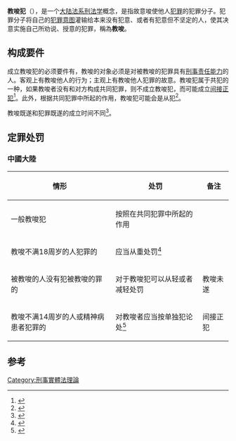 {{legal}}

{{大陆法系刑法}}

'''教唆犯'''（{{lang-en|abettor}}），是一个[[大陆法系|大陆法系]][[刑法学|刑法学]]概念，是指故意唆使他人[[犯罪|犯罪]]的犯罪分子。犯罪分子将自己的[[犯罪意图|犯罪意图]]灌输给本来没有犯意、或者有犯意但不坚定的人，使其决意实施自己所劝说、授意的犯罪，稱為'''教唆'''。

==构成要件==
成立教唆犯的必须要件有，教唆的对象必须是对被教唆的犯罪具有[[刑事责任能力|刑事责任能力]]的人。客观上有教唆他人的行为；主观上有教唆他人犯罪的故意。教唆犯属于共犯的一种，如果教唆者没有和对方构成共同犯罪，则不成立教唆犯，而可能成立[[间接正犯|间接正犯]]<ref>{{cite journal|author=曹希国|title=间接正犯基本理论研究|journal=《山东大学》|year=2006年|url=http://cdmd.cnki.com.cn/Article/CDMD-10422-2006166170.htm|accessdate=2014-12-13|archive-date=2014-12-13|archive-url=https://web.archive.org/web/20141213231557/http://cdmd.cnki.com.cn/Article/CDMD-10422-2006166170.htm|dead-url=no}}</ref>。此外，根据共同犯罪中所起的作用，教唆犯可能会是从犯<ref>{{cite journal|author=何庆仁|title=我国刑法中教唆犯的两种涵义|journal=《法学研究》|year=2004年|issue=05期|url=http://www.cnki.com.cn/Article/CJFDTotal-LAWS200405004.htm|accessdate=2014-12-13|archive-date=2014-12-13|archive-url=https://web.archive.org/web/20141213232135/http://www.cnki.com.cn/Article/CJFDTotal-LAWS200405004.htm|dead-url=no}}</ref>。

教唆既遂和犯罪既遂的成立时间不同<ref>{{cite journal|author=曹坚|title=从犯的犯罪既遂认定问题|journal=《四川警察学院学报》|year=2009年|issue=03期|url=http://www.cnki.com.cn/Article/CJFDTotal-SCJG200903011.htm|accessdate=2014-12-13|archive-date=2014-12-13|archive-url=https://web.archive.org/web/20141213232131/http://www.cnki.com.cn/Article/CJFDTotal-SCJG200903011.htm|dead-url=no}}</ref>。

== 定罪处罚 ==
===中國大陸===
{| class="wikitable"
|-
! 情形 !! 处罚 !! 备注
|-
| 一般教唆犯 || 按照在共同犯罪中所起的作用 || 
|-
| 教唆不满18周岁的人犯罪的 || 应当从重处罚<ref>{{cite journal|author=肖吕宝|title=关于“教唆不满十八周岁的人犯罪的,应当从重处罚”的理解与适用|journal=《政法学刊》|year=2007年|issue=05期|url=http://www.cnki.com.cn/Article/CJFDTotal-ZFXK200705000.htm|accessdate=2014-12-13|archive-date=2014-12-13|archive-url=https://web.archive.org/web/20141213232345/http://www.cnki.com.cn/Article/CJFDTotal-ZFXK200705000.htm|dead-url=no}}</ref> || 
|-
| 被教唆的人没有犯被教唆的罪的 || 对于教唆犯可以从轻或者减轻处罚 || 教唆未遂
|-
| 教唆不满14周岁的人或精神病患者犯罪的|| 对教唆者应当按单独犯论处<ref>{{cite journal|author=卢勤忠|coauthors=华东政法学院|title=论教唆罪的设立|journal=《现代法学》|year=1996年|issue=第6期|url=http://www.cqvip.com/QK/82101X/199606/1002850343.html|accessdate=2014-12-13|archive-date=2014-12-13|archive-url=https://web.archive.org/web/20141213194820/http://www.cqvip.com/QK/82101X/199606/1002850343.html|dead-url=no}}</ref> || 间接正犯
|}

==参考==
{{reflist}}
{{Wikibooks|中華民國法律註解/中華民國刑法/第29條}}

[[Category:刑事實體法理論|Category:刑事實體法理論]]